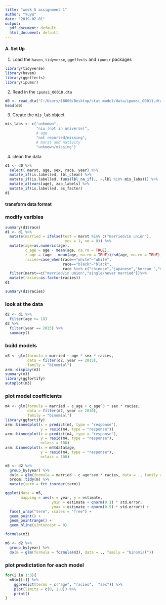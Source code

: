---
title: "week 5 assignment 1"
author: "Yuyu"
date: "2019-02-01"
output:
  pdf_document: default
  html_document: default
---
#### A. Set Up

1. Load the `haven`, `tidyverse`, `ggeffects` and `ipumsr` packages
```{r, message=FALSE}
library(tidyverse)
library(haven)
library(ggeffects)
library(ipumsr)
```


2. Read in the `ipumsi_00010.dta`
```{r}
d0 <- read_dta("C:/Users/18800/Desktop/stat model/data/ipumsi_00011.dta")
head(d0)
```

3. Create the `mis_lab` object 

```{r}
mis_labs <- c("unknown", 
              "niu (not in universe)",
              # age
              "not reported/missing", 
              # marst and nativity
              "unknown/missing")
```

4. clean the data
```{r}
d1 <- d0 %>%
  select( marst, age, sex, race, year) %>%
  mutate_if(is.labelled, lbl_clean) %>%
  mutate_if(is.labelled, funs(lbl_na_if(., ~.lbl %in% mis_labs))) %>%
  mutate_at(vars(age), zap_labels) %>%
  mutate_if(is.labelled, as_factor)
d1
```

#### transform data format 
### modify varibles

```{r}
summary(d1$race)
d1 <- d1 %>%
  mutate(married = ifelse(test = marst %in% c("married/in union"),
                           yes = 1, no = 0)) %>%
  mutate(age=as.numeric(age),
         c_age = age - mean(age, na.rm = TRUE),
         z_age = (age - mean(age, na.rm = TRUE))/sd(age, na.rm = TRUE),
         racies=case_when(race=="white"~"white",
                          race=="black"~"black",
                          race %in% c("chinese","japanese","korean ","vietnamese","filipino","indian","pakistani","bangladeshi","other asian" )~"asian"))%>%
  filter(marst==c("married/in union","single/never married"))%>%
  mutate(racies=as.factor(racies))
d1

summary(d1$racies)
```
### look at the data
```{r}
d2 <- d1 %>%
  filter(age >= 18)
d2 %>% 
  filter(year == 2015) %>%
  summary()

```
### build models


```{r}
m3 <- glm(formula = married ~ age * sex * racies,
          data = filter(d2, year == 2015),
          family = "binomial")
arm::display(m3)
summary(m3)
library(ggfortify)
autoplot(m3)
```
### plot model coefficients
```{r}
m4 <- glm(formula = married ~ c_age + c_age^3 * sex * racies,
          data = filter(d2, year == 2010),
          family = "binomial")
library(ggfortify)
arm::binnedplot(x = predict(m4, type = "response"), 
                y = resid(m4, type = "response"))
arm::binnedplot(x = predict(m4, type = "response"), 
                y = resid(m4, type = "response"), 
                nclass = 100)
arm::binnedplot(x = m4$data$age, 
                y = resid(m4, type = "response"), 
                nclass = 100)
```

```{r}

m5 <- d2 %>%
  group_by(year) %>%
  do(m = glm(formula = married ~ c_age*sex * racies, data = ., family = "binomial")) %>%
  broom::tidy(m) %>%
  mutate(term = fct_inorder(term))

ggplot(data = m5,
       mapping = aes(x = year, y = estimate,
                     ymin = estimate + qnorm(0.1) * std.error,
                     ymax = estimate + qnorm(0.9) * std.error)) +
  facet_wrap("term", scales = "free") +
  geom_point() +
  geom_pointrange() +
  geom_hline(yintercept = 0)
```
```{r}

formula(m3)

m6 <- d2 %>%
  group_by(year) %>%
  do(m = glm(formula = formula(m3), data = ., family = "binomial"))
```
### plot predictation for each model
```{r}
for(i in 1:3){
  m6$m[[i]] %>%
    ggpredict(terms = c("age", "racies",  "sex")) %>%
    plot(limits = c(0, 1.0)) %>%
    print()
}
```
```{r}

```

